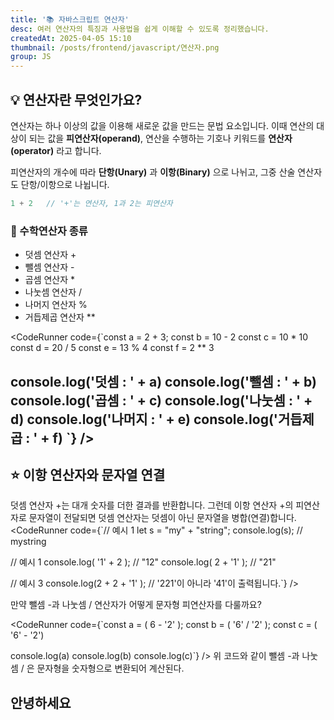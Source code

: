 ```yaml
---
title: '📚 자바스크립트 연산자'
desc: 여러 연산자의 특징과 사용법을 쉽게 이해할 수 있도록 정리했습니다.
createdAt: 2025-04-05 15:10
thumbnail: /posts/frontend/javascript/연산자.png
group: JS
---
```


## 💡 연산자란 무엇인가요?
연산자는 하나 이상의 값을 이용해 새로운 값을 만드는 문법 요소입니다. 
이때 연산의 대상이 되는 값을 **피연산자(operand)**, 연산을 수행하는 기호나 키워드를 **연산자(operator)** 라고 합니다.

피연산자의 개수에 따라 **단항(Unary)** 과 **이항(Binary)** 으로 나뉘고, 그중 산술 연산자도 단항/이항으로 나뉩니다.

```js
1 + 2   // '+'는 연산자, 1과 2는 피연산자
```

### 📕 수학연산자 종류
- 덧셈 연산자 +
- 뺄셈 연산자 -
- 곱셈 연산자 *
- 나눗셈 연산자 /
- 나머지 연산자 %
- 거듭제곱 연산자 **

<CodeRunner
  code={`const a = 2 + 3;
  const b = 10 - 2
  const c = 10 * 10 
  const d = 20 / 5
  const e = 13 % 4
  const f = 2 ** 3
  
  console.log('덧셈 : ' + a)
  console.log('뺄셈 : ' + b)
  console.log('곱셈 : ' + c)
  console.log('나눗셈 : ' + d)
  console.log('나머지 : ' + e)
  console.log('거듭제곱 : ' + f)
  `}
/>
--- 

## ⭐️ 이항 연산자와 문자열 연결
덧셈 연산자 +는 대개 숫자를 더한 결과를 반환합니다.
그런데 이항 연산자 +의 피연산자로 문자열이 전달되면 덧셈 연산자는 덧셈이 아닌 문자열을 병합(연결)합니다.
<CodeRunner
  code={`// 예시 1
let s = "my" + "string";
console.log(s); // mystring

// 예시 1
console.log( '1' + 2 ); // "12"
console.log( 2 + '1' ); // "21"

// 예시 3
console.log(2 + 2 + '1' ); // '221'이 아니라 '41'이 출력됩니다.`}
/>

<Callout type='danger'> 만약 뺄셈 -과 나눗셈 / 연산자가 어떻게 문자형 피연산자를 다룰까요?</Callout>

<CodeRunner
  code={`const a = ( 6 - '2' ); 
const b = ( '6' / '2' ); 
const c = ( '6' - '2')

console.log(a)
console.log(b)
console.log(c)`}
/>
위 코드와 같이 뺄셈 -과 나눗셈 / 은 문자형을 숫자형으로 변환되어 계산된다.

## 안녕하세요